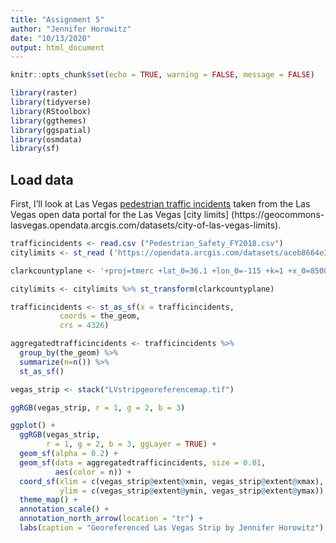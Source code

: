 ```yaml
---
title: "Assignment 5"
author: "Jennifer Horowitz"
date: "10/13/2020"
output: html_document
---
```


```r
knitr::opts_chunk$set(echo = TRUE, warning = FALSE, message = FALSE)
```

```r
library(raster)
library(tidyverse)
library(RStoolbox)
library(ggthemes)
library(ggspatial)
library(osmdata)
library(sf)
```

## Load data 

First, I'll look at Las Vegas [pedestrian traffic incidents](https://opendataportal-lasvegas.opendata.arcgis.com/datasets/pedestrian-safety-fy2018. ) taken from the Las Vegas open data portal for the Las Vegas [city limits] (https://geocommons-lasvegas.opendata.arcgis.com/datasets/city-of-las-vegas-limits).

```r
trafficincidents <- read.csv ("Pedestrian_Safety_FY2018.csv")
citylimits <- st_read ('https://opendata.arcgis.com/datasets/aceb8664e3534d4ab7150c33428d1b6b_17.kml?outSR=%7B%22latestWkid%22%3A3421%2C%22wkid%22%3A102707%7D')

clarkcountyplane <- '+proj=tmerc +lat_0=36.1 +lon_0=-115 +k=1 +x_0=85000 +y_0=125000 +ellps=GRS80 +units=m +no_defs'

citylimits <- citylimits %>% st_transform(clarkcountyplane)

trafficincidents <- st_as_sf(x = trafficincidents,                         
           coords = the_geom,
           crs = 4326)
```


```r
aggregatedtrafficincidents <- trafficincidents %>% 
  group_by(the_geom) %>% 
  summarize(n=n()) %>% 
  st_as_sf()
```


```r
vegas_strip <- stack("LVstripgeoreferencemap.tif")

ggRGB(vegas_strip, r = 1, g = 2, b = 3)
```
```r
ggplot() +
  ggRGB(vegas_strip, 
        r = 1, g = 2, b = 3, ggLayer = TRUE) +
  geom_sf(alpha = 0.2) +
  geom_sf(data = aggregatedtrafficincidents, size = 0.01,
          aes(color = n)) +
  coord_sf(xlim = c(vegas_strip@extent@xmin, vegas_strip@extent@xmax),
           ylim = c(vegas_strip@extent@ymin, vegas_strip@extent@ymax)) +
  theme_map() +
  annotation_scale() +
  annotation_north_arrow(location = "tr") +
  labs(caption = "Georeferenced Las Vegas Strip by Jennifer Horowitz")
```



